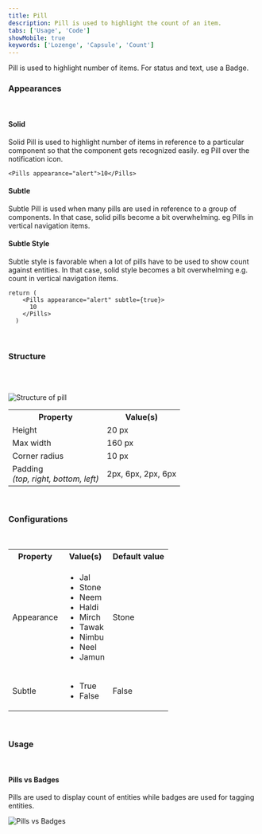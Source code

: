 ```yaml
---
title: Pill
description: Pill is used to highlight the count of an item.
tabs: ['Usage', 'Code']
showMobile: true
keywords: ['Lozenge', 'Capsule', 'Count']
---
```


Pill is used to highlight number of items. For status and text, use a Badge. 

### Appearances

<br/>

#### Solid

Solid Pill is used to highlight number of items in reference to a particular component so that the component gets recognized easily. eg Pill over the notification icon.


```tsx
<Pills appearance="alert">10</Pills>
```


#### Subtle

Subtle Pill is used when many pills are used in reference to a group of components. In that case, solid pills become a bit overwhelming. eg Pills in vertical navigation items.

#### Subtle Style
Subtle style is favorable when a lot of pills have to be used to show count against entities. In that case, solid style becomes a bit overwhelming e.g. count in vertical navigation items.

```tsx
return (
    <Pills appearance="alert" subtle={true}>
      10
    </Pills>
  )
```

<br/>

### Structure
<br/>
<br/>

![Structure of pill](./images/pill-structure.png)
<br/>

<table style={{width: "100%"}}>
 <tbody>
   <tr>
     <th style={{width:"50%",  textAlign: "left"}}>Property</th>
     <th style={{width:"50%",  textAlign: "left"}}>Value(s)</th>
   </tr>
   <tr style={{verticalAlign: "top"}}>
      <td>Height</td>
      <td>20 px</td>
   </tr>
   <tr style={{verticalAlign: "top"}}>
      <td>Max width</td>
      <td>160 px</td>
   </tr>
   <tr style={{verticalAlign: "top"}}>
      <td>Corner radius</td>
      <td>10 px</td>
   </tr>
   <tr style={{verticalAlign: "top"}}>
      <td>Padding<br/><em>(top, right, bottom, left)</em></td>
      <td>2px, 6px, 2px, 6px</td>
   </tr>
 </tbody>
</table>
<br/>

### Configurations

<br/>

<table style={{width: "100%"}}>
  <tbody>
    <tr>
      <th style={{width:"33%", textAlign: "left"}}>Property</th>
      <th style={{width:"33%", textAlign: "left"}}>Value(s)</th>
      <th style={{width:"33%", textAlign: "left"}}>Default value</th>
    </tr>
    <tr style={{verticalAlign: "top"}}>
      <td>Appearance</td>
      <td>
        <ul>
            <li>Jal</li>
            <li>Stone</li>
            <li>Neem</li>
            <li>Haldi</li>
            <li>Mirch</li>
            <li>Tawak</li>
            <li>Nimbu</li>
            <li>Neel</li>
            <li>Jamun</li>
        </ul>
      </td>
      <td>Stone</td>
    </tr>
    <tr style={{verticalAlign: "top"}}>
      <td>Subtle</td>
      <td>
          <ul>
              <li>True</li>
              <li>False</li>
          </ul>
      </td>
      <td>False</td>
    </tr>
  </tbody>
</table>
<br/>

### Usage

<br/>

#### Pills vs Badges

Pills are used to display count of entities while badges are used for tagging entities.

![Pills vs Badges](./images/pills-1.png)

<br/>
<br/>